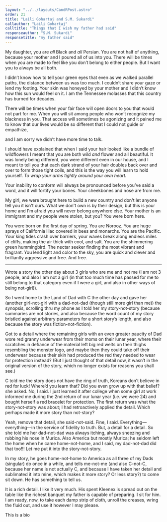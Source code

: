 ```yaml
---
layout: "../../layouts/CandRPost.astro"
order: 21
title: "Laili Gohartaj and S.M. Sukardi"
callauthor: "Laili Gohartaj"
calltitle: "Things that I wish my father had said"
responseauthor: "S.M. Sukardi"
responsetitle: "my father said"
---
```



<CandRItem id="call" title={frontmatter.calltitle} author={frontmatter.callauthor}>

My daughter, you are *all* Black and *all* Persian. You are not half of anything, because your mother and I poured all of us into you. There will be times when you are made to feel like you don’t belong to either people. But I want you to always be all both. 

I didn’t know how to tell your green eyes that even as we walked parallel paths, the distance between us was too much. I couldn’t share your gaze or lend my footing. Your skin was honeyed by your mother and I didn’t know how this sun would feel on it. I am the Tennessee molasses that this country has burned for decades. 

There will be times when your fair face will open doors to you that would not part for me. When you will sit among people who won’t recognize my blackness in you. That access will sometimes be agonizing and it pained me to know that our lives would be so different that I could not guide or empathize, 

and I am sorry we didn’t have more time to talk. 

I should have explained that when I said your hair looked like a bundle of wildflowers I meant that you are both wild *and* flower and all beautiful. It was lonely being different, you were different even in our house, and I meant to tell you that each dark strand of your hair doubles back over and over to form those tight coils, and this is the way you will learn to hold yourself. 
*To wrap your arms tightly around your own heart.*

Your inability to conform will always be pronounced before you’ve said a word, and it will fortify your bones. Your cheekbones and nose are from me. 

My girl, we were brought here to build a new country and don't let anyone tell you it isn't ours. What we don't own is by their design, but this is your home 
and I'm afraid you will never belong anywhere else. 
Your mother is an immigrant and my people were stolen, but you? You were born here.

You were born on the first day of spring. You are Norooz. You are huge sprays of California lilac covered in bees and monarchs. You are the Pacific. Your king tides crash over barriers, your waves break along endless miles of cliffs, making the air thick with cool, and salt. You are the shimmering green hummingbird. The nectar seeker finding the most vibrant and fragrant. You lend light and color to the sky, you are quick and clever and brilliantly aggressive and free.
And free.   

</CandRItem>

---

<CandRItem id="response" title={frontmatter.responsetitle} author={frontmatter.responseauthor}>


Wrote a story the other day about 3 girls who are me and not me (I am not 3 people, and also I am not a girl (in that too much time has passed for me to still belong to that category even if I were a girl, and also in other ways of being not-girl)).

So I went home to the Land of Dad with C the other day and gave her (another girl-not-girl with a dad-not-dad (though still more girl than me)) the synopsis, scrolling thru my phone as I told her my story-not-story (because summaries are not stories, and also because the word count of my story bristled against arbitrary parameters for a short story’s length, and also because the story was fiction-not-fiction).

Got to a detail where the remaining girls with an even greater paucity of Dad wore red granny underwear from their moms on their lunar year, where their scratches in defiance of the material left big red welts on their thighs resembling the monster logo, and maybe then they could take off their underwear because their skin had produced the red they needed to wear for protection instead? (But I just thought of that detail now, it wasn’t in the original version of the story, which no longer exists for reasons you shall see.) 

C told me the story does not have the ring of truth, Koreans don’t believe in red for luck! Where’d you learn that? Did you even grow up with that belief? she asked. No, I said. I just learned it after college when some girl at work informed me during the 2nd return of our lunar year (i.e. we were 24) and bought herself a red bracelet for protection. The first return was what the story-not-story was about; I had retroactively applied the detail. Which perhaps made it more story than not-story?

Yeah, remove that detail, she said-not-said. Fine, I said. Everything—everything—in the service of fidelity to truth. But, a detail for a detail. So she told me her dad-not-dad was always itching, always sneezing and rubbing his nose in Murica. Also America but mostly Murica; he seldom left the home when he came home-not-home, and I said, my dad-not-dad did that too!!! Let me put it into the story-not-story.

In my story, he goes home-not-home to America as all three of my Dads (singular) do once in a while, and tells me-not-me (and also C-not-C, because her name is not actually C, and because I have taken her detail and sublimated it into mine, which makes it more story? Or less story?) to come sit down. He has something to tell us. 

It is a rich detail. I like it very much. His spent Kleenex is spread out on the table like the richest banquet my father is capable of preparing. I sit for him. I am ready, now, to take each damp strip of cloth, unroll the creases, wring the fluid out, and use it however I may please.


</CandRItem>

<CandRBio>
	This is a bio
</CandRBio>